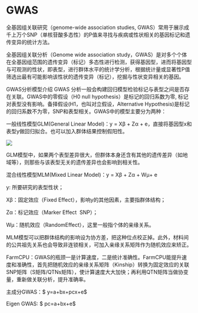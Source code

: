 # GWAS

全基因组关联研究（genome-wide association studies, GWAS）常用于展示成千上万个SNP（单核苷酸多态性）的P值来寻找与疾病或性状相关的基因标记和遗传变异的统计方法。

全基因组关联分析（Genome wide association study，GWAS）是对多个个体在全基因组范围的遗传变异（标记）多态性进行检测，获得基因型，进而将基因型与可观测的性状，即表型，进行群体水平的统计学分析，根据统计量或显著性P值筛选出最有可能影响该性状的遗传变异（标记），挖掘与性状变异相关的基因。

GWAS分析模型介绍 GWAS 分析一般会构建回归模型检验标记与表型之间是否存在关联。GWAS中的零假设（H0 null hypothesis）是标记的回归系数为零, 标记对表型没有影响。备择假设(H1，也叫对立假设，Alternative Hypothesis)是标记的回归系数不为零，SNP和表型相关。GWAS中的模型主要分为两种：

一般线性模型GLM(General Linear Model)：y = Xβ + Zα + e，直接将基因型x和表型y做回归拟合。也可以加入群体结果控制假阳性。

![](images/glm.png){fig-align="center"}

GLM模型中，如果两个表型差异很大，但群体本身还含有其他的遗传差异（如地域等），则那些与该表型无关的遗传差异也会影响到相关性。

混合线性模型MLM(Mixed Linear Model)：y = Xβ + Zα + Wμ+ e

y: 所要研究的表型性状；

Xβ：固定效应（Fixed Effect），影响y的其他因素，主要指群体结构；

Zα：标记效应（Marker Effect  SNP）；

Wμ：随机效应（RandomEffect），这里一般指个体的亲缘关系。

MLM模型可以把群体结构的影响设为协方差，把这种位点校正掉。此外，材料间的公共祖先关系也会导致非连锁相关，可加入亲缘关系矩阵作为随机效应来矫正。

FarmCPU：GWAS的瓶颈一是计算速度，二是统计准确性。FarmCPU能提升速度和准确性，首先把随机效应的亲缘关系矩阵（Kinship）转换为固定效应的关联SNP矩阵（S矩阵/QTNs矩阵），使计算速度大大加快；再利用QTN矩阵当做协变量，重新做关联分析，提升准确率。

主成分GWAS：\$ y=a+bx+pcx+e\$

Eigen GWAS: \$ pc=a+bx+e\$

```r



```
